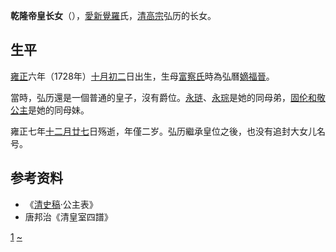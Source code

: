 '''乾隆帝皇长女'''（{{bd|1728年|11月3日|1730年|2月14日}}），[[愛新覺羅|愛新覺羅]]氏，[[清高宗|清高宗]]弘历的长女。

==生平==

[[雍正|雍正]]六年（1728年）[[十月初二|十月初二]]日出生，生母[[孝贤纯皇后|富察氏]]時為弘曆[[福晉|嫡福晉]]。

當時，弘历還是一個普通的皇子，沒有爵位。[[永琏|永琏]]、[[永琮|永琮]]是她的同母弟，[[固伦和敬公主|固伦和敬公主]]是她的同母妹。

雍正七年[[十二月廿七|十二月廿七]]日殇逝，年僅二岁。弘历繼承皇位之後，也没有追封大女儿名号。

==参考资料==
*《[[清史稿|清史稿]]·公主表》
*唐邦治《清皇室四譜》
{{清高宗皇室}}
{{清朝人物小作品}}
[[Category:清高宗皇女|1]]
[[Category:愛新覺羅氏|~]]